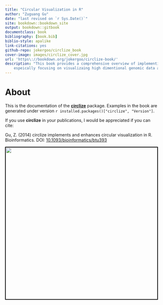 ```yaml
--- 
title: "Circular Visualization in R"
author: "Zuguang Gu"
date: "last revised on `r Sys.Date()`"
site: bookdown::bookdown_site
output: bookdown::gitbook
documentclass: book
bibliography: [book.bib]
biblio-style: apalike
link-citations: yes
github-repo: jokergoo/circlize_book
cover-image: images/circlize_cover.jpg
url: 'https\://bookdown.org/jokergoo/circlize-book/'
description: "This book provides a comprehensive overview of implementing circular visualization in R by cirlize package,
	espeically focusing on visualizaing high dimentional genomic data and revealing complex relationships by Chord diagram."
---
```


# About {-}

This is the documentation of the
[**circlize**](https://cran.r-project.org/package=circlize) package. Examples
in the book are generated under version `r installed.packages()["circlize", "Version"]`.

If you use **circlize** in your publications, I would be appreciated if you can cite:

Gu, Z. (2014) circlize implements and enhances circular visualization in R.
Bioinformatics. DOI:
[10.1093/bioinformatics/btu393](https://doi.org/10.1093/bioinformatics/btu393)

<img src="images/circlize_cover.jpg" style="width:500px;border:2px solid black;" />
